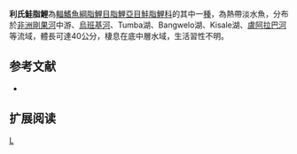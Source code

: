 {{Speciesbox 
| genus = Alestes
| species = liebrechtsii
| status = LC
| status_system = IUCN3.1
| authority = [[Boulenger|Boulenger]], 1898
| synonyms = 
}}
'''利氏鮭脂鯉'''為[[輻鰭魚綱|輻鰭魚綱]][[脂鯉目|脂鯉目]][[脂鯉亞目|脂鯉亞目]][[鮭脂鯉科|鮭脂鯉科]]的其中一[[種|種]]，為熱帶淡水魚，分布於[[非洲|非洲]][[剛果河|剛果河]]中游、[[烏班基河|烏班基河]]、Tumba湖、Bangwelo湖、Kisale湖、[[盧阿拉巴河|盧阿拉巴河]]等流域，體長可達40公分，棲息在底中層水域，生活習性不明。

==参考文献==
{{refbegin}}
*{{FishBase_species|genus=Alestes|species=liebrechtsii|year=2014|month=1}}
{{refend}}

== 扩展阅读 ==
{{refbegin}}
{{wikispecies-inline|Alestes liebrechtsii|利氏鮭脂鯉}}
{{refend}}

{{Taxonbar|from=Q8194596}}

[[Category:鮭脂鯉屬|L]]


{{魚類小作品}}